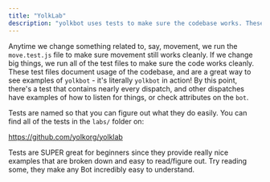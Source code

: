 ```yaml
---
title: "YolkLab"
description: "yolkbot uses tests to make sure the codebase works. These can help you!"
---
```


Anytime we change something related to, say, movement, we run the `move.test.js` file to make sure movement still works cleanly. If we change big things, we run all of the test files to make sure the code works cleanly. These test files document usage of the codebase, and are a great way to see examples of `yolkbot` - it's literally `yolkbot` in action! By this point, there's a test that contains nearly every dispatch, and other dispatches have examples of how to listen for things, or check attributes on the `bot`.

Tests are named so that you can figure out what they do easily. You can find all of the tests in the `labs/` folder on:

https://github.com/yolkorg/yolklab

Tests are SUPER great for beginners since they provide really nice examples that are broken down and easy to read/figure out. Try reading some, they make any Bot incredibly easy to understand.